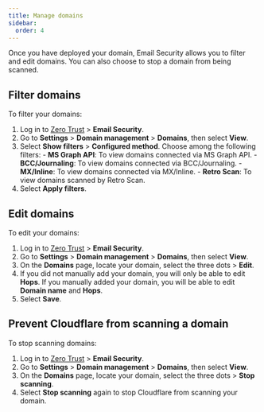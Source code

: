 ```yaml
---
title: Manage domains
sidebar:
  order: 4
---
```


Once you have deployed your domain, Email Security allows you to filter and edit domains. You can also choose to stop a domain from being scanned.

## Filter domains

To filter your domains:

1. Log in to [Zero Trust](https://one.dash.cloudflare.com/) > **Email Security**.
2. Go to **Settings** > **Domain management** > **Domains**, then select **View**.
3. Select **Show filters** > **Configured method**. Choose among the following filters:
        - **MS Graph API**: To view domains connected via MS Graph API.
        - **BCC/Journaling**: To view domains connected via BCC/Journaling.
        - **MX/Inline**: To view domains connected via MX/Inline.
        - **Retro Scan**: To view domains scanned by Retro Scan.
4. Select **Apply filters**. 

## Edit domains

To edit your domains:

1. Log in to [Zero Trust](https://one.dash.cloudflare.com/) > **Email Security**.
2. Go to **Settings** > **Domain management** > **Domains**, then select **View**.
3. On the **Domains** page, locate your domain, select the three dots > **Edit**.
4. If you did not manually add your domain, you will only be able to edit **Hops**. If you manually added your domain, you will be able to edit **Domain name** and **Hops**.
5. Select **Save**.

## Prevent Cloudflare from scanning a domain

To stop scanning domains:

1. Log in to [Zero Trust](https://one.dash.cloudflare.com/) > **Email Security**.
2. Go to **Settings** > **Domain management** > **Domains**, then select **View**.
3. On the **Domains** page, locate your domain, select the three dots > **Stop scanning**.
4. Select **Stop scanning** again to stop Cloudflare from scanning your domain.
